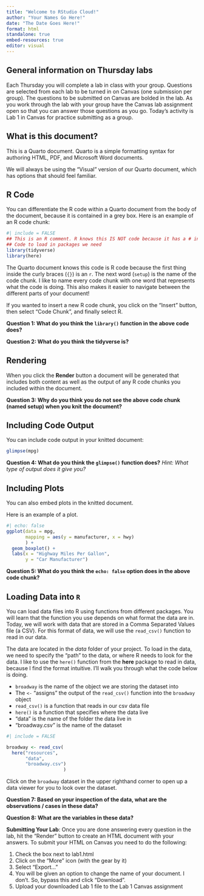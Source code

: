 ```yaml
---
title: "Welcome to RStudio Cloud!"
author: "Your Names Go Here!"
date: "The Date Goes Here!"
format: html
standalone: true
embed-resources: true
editor: visual
---
```


## General information on Thursday labs

Each Thursday you will complete a lab in class with your group. Questions are selected from each lab to be turned in on Canvas (one submission per group). The questions to be submitted on Canvas are bolded in the lab. As you work through the lab with your group have the Canvas lab assignment open so that you can answer those questions as you go. Today's activity is Lab 1 in Canvas for practice submitting as a group.

## What is this document?

This is a Quarto document. Quarto is a simple formatting syntax for authoring HTML, PDF, and Microsoft Word documents.

We will always be using the "Visual" version of our Quarto document, which has options that should feel familiar.

## R Code

You can differentiate the R code within a Quarto document from the body of the document, because it is contained in a grey box. Here is an example of an R code chunk:

```r
#| include = FALSE
## This is an R comment. R knows this IS NOT code because it has a # in front! 
## Code to load in packages we need
library(tidyverse)
library(here)
```

The Quarto document knows this code is R code because the first thing inside the curly braces (`{}`) is an `r`. The next word (`setup`) is the name of the code chunk. I like to name every code chunk with one word that represents what the code is doing. This also makes it easier to navigate between the different parts of your document!

If you wanted to insert a new R code chunk, you click on the "Insert" button, then select "Code Chunk", and finally select R.

**Question 1: What do you think the `library()` function in the above code does?**

**Question 2: What do you think the tidyverse is?**

## Rendering

When you click the **Render** button a document will be generated that includes both content as well as the output of any R code chunks you included within the document.

**Question 3: Why do you think you do not see the above code chunk (named setup) when you knit the document?**

## Including Code Output

You can include code output in your knitted document:

```r
glimpse(mpg)
```

**Question 4: What do you think the `glimpse()` function does?** *Hint: What type of output does it give you?*

## Including Plots

You can also embed plots in the knitted document.

Here is an example of a plot.

```r
#| echo: false
ggplot(data = mpg, 
       mapping = aes(y = manufacturer, x = hwy)
       ) + 
  geom_boxplot() +
  labs(x = "Highway Miles Per Gallon", 
       y = "Car Manufacturer")
```

**Question 5: What do you think the `echo: false` option does in the above code chunk?**

## Loading Data into `R`

You can load data files into R using functions from different packages. You will learn that the function you use depends on what format the data are in. Today, we will work with data that are stored in a Comma Separated Values file (a CSV). For this format of data, we will use the `read_csv()` function to read in our data.

The data are located in the *data* folder of your project. To load in the data, we need to specify the "path" to the data, or where R needs to look for the data. I like to use the `here()` function from the **here** package to read in data, because I find the format intuitive. I'll walk you through what the code below is doing.

-   `broadway` is the name of the object we are storing the dataset into
-   The `<-` "assigns" the output of the `read_csv()` function into the `broadway` object
-   `read_csv()` is a function that reads in our csv data file
-   `here()` is a function that specifies where the data live
-   "data" is the name of the folder the data live in
-   "broadway.csv" is the name of the dataset

```r
#| include = FALSE

broadway <- read_csv(
  here("resources", 
       "data", 
       "broadway.csv")
                     )
```

Click on the `broadway` dataset in the upper righthand corner to open up a data viewer for you to look over the dataset.

**Question 7: Based on your inspection of the data, what are the observations / cases in these data?**

**Question 8: What are the variables in these data?**

**Submitting Your Lab**: Once you are done answering every question in the lab, hit the "Render" button to create an HTML document with your answers. To submit your HTML on Canvas you need to do the following:

1.  Check the box next to lab1.html
2.  Click on the "More" icon (with the gear by it)
3.  Select "Export..."
4.  You will be given an option to change the name of your document. I don't. So, bypass this and click "Download".
5.  Upload your downloaded Lab 1 file to the Lab 1 Canvas assignment
